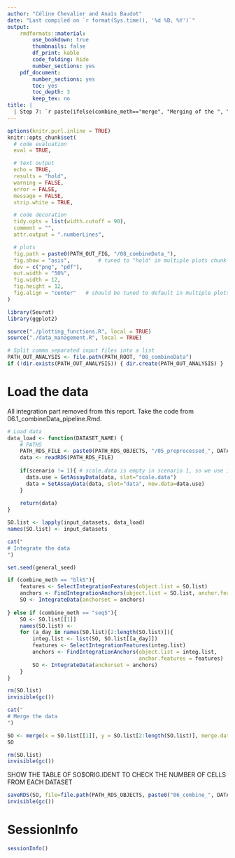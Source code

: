 ```yaml
---
author: "Céline Chevalier and Anaı̈s Baudot"
date: "Last compiled on `r format(Sys.time(), '%d %B, %Y')`"
output:
    rmdformats::material:
        use_bookdown: true
        thumbnails: false
        df_print: kable
        code_folding: hide
        number_sections: yes
    pdf_document:
        number_sections: yes
        toc: yes
        toc_depth: 3
        keep_tex: no
title: |
  | Step 7: `r paste(ifelse(combine_meth=="merge", "Merging of the ", "Integration of the "), input_datasets, collapse = " and ")` datasets
---
```


<!-- Javascript for zooming on figures (adapted from: https://stackoverflow.com/questions/40401680) -->

<!-- Jquery import conflicts with DT::datatable so needs to be commented here -->
<!-- <script src = "https://ajax.googleapis.com/ajax/libs/jquery/3.1.1/jquery.min.js"></script> -->
<!-- 
<style>
.zoomDiv {
  display: none;
  position: fixed;
  top: 50%;
  left: 50%;
  z-index: 50;
  transform: translate(-50%, -50%);
  background-color: #FFFFFF;
  box-shadow: 0px 0px 50px #888888;
  width: fit-content;
  max-width: 90%;
  max-height: 90%;
  overflow: auto;
}

.zoomImg {
  width: 150%;
}
</style>

<script type = "text/javascript">
  $(document).ready(function() {
    $("body").prepend("<div class = \"zoomDiv\"><img src = \"\" class = \"zoomImg\"></div>");
    // onClick for all img except the zoomed one and link ones (filter)
    // use "img.zoom" and out.extra = "class = \"zoom\"" in chunk to specify manually which chunk images can be zoomed
    $("img:not(.zoomImg)").filter(":not(a *)").click(function() {
      $(".zoomImg").attr("src", $(this).attr("src"));
      $(".zoomDiv").show();
    })
    // onClick function for hiding div
    $("img.zoomImg").click(function() {
      $(".zoomDiv").hide();
    })
  })
</script> -->


```r
options(knitr.purl.inline = TRUE)
knitr::opts_chunk$set(
  # code evaluation
  eval = TRUE,

  # text output
  echo = TRUE,
  results = "hold",
  warning = FALSE,
  error = FALSE,
  message = FALSE,
  strip.white = TRUE,

  # code decoration
  tidy.opts = list(width.cutoff = 90),
  comment = "",
  attr.output = ".numberLines",

  # plots
  fig.path = paste0(PATH_OUT_FIG, "/08_combineData_"),
  fig.show = "asis",         # tuned to "hold" in multiple plots chunk
  dev = c("png", "pdf"),
  out.width = "50%",
  fig.width = 12,
  fig.height = 12,
  fig.align = "center"   # should be tuned to default in multiple plots chunk
)
```

```r
library(Seurat)
library(ggplot2)

source("./plotting_functions.R", local = TRUE)
source("./data_management.R", local = TRUE)
```

```r
# Split comma separated input files into a list
PATH_OUT_ANALYSIS <- file.path(PATH_ROOT, "08_combineData")
if (!dir.exists(PATH_OUT_ANALYSIS)) { dir.create(PATH_OUT_ANALYSIS) }
```

# Load the data

All integration part removed from this report. Take the code from 06.1_combineData_pipeline.Rmd.
```r
# Load data
data_load <- function(DATASET_NAME) {
    # PATHS
    PATH_RDS_FILE <- paste0(PATH_RDS_OBJECTS, "/05_preprocessed_", DATASET_NAME, "_scenario.", scenario, ".rds")
    data <- readRDS(PATH_RDS_FILE)
    
    if(scenario != 1){ # scale.data is empty in scenario 1, so we use it only for scenarios 2 and 3
      data.use = GetAssayData(data, slot="scale.data")
      data = SetAssayData(data, slot="data", new.data=data.use)
    }
    
    return(data)
}

SO.list <- lapply(input_datasets, data_load)
names(SO.list) <- input_datasets
```



```r
cat("
# Integrate the data
")

set.seed(general_seed)

if (combine_meth == "blkS"){
    features <- SelectIntegrationFeatures(object.list = SO.list)
    anchors <- FindIntegrationAnchors(object.list = SO.list, anchor.features = features)
    SO <- IntegrateData(anchorset = anchors)
    
} else if (combine_meth == "seqS"){
    SO <- SO.list[[1]]
    names(SO.list) <- 
    for (a_day in names(SO.list)[2:length(SO.list)]){
        integ.list <- list(SO, SO.list[[a_day]])
        features <- SelectIntegrationFeatures(integ.list)
        anchors <- FindIntegrationAnchors(object.list = integ.list,
                                          anchor.features = features)
        SO <- IntegrateData(anchorset = anchors)
    } 
}

rm(SO.list)
invisible(gc())
```


```r
cat("
# Merge the data
")

SO <- merge(x = SO.list[[1]], y = SO.list[2:length(SO.list)], merge.data = T)
SO

rm(SO.list)
invisible(gc())
```


SHOW THE TABLE OF SO$ORIG.IDENT TO CHECK THE NUMBER OF CELLS FROM EACH DATASET


```r
saveRDS(SO, file=file.path(PATH_RDS_OBJECTS, paste0("06_combine_", DATASET, "_scenario.", scenario, "_method.", combine_meth, ".rds")))
invisible(gc())
```

# SessionInfo

```r
sessionInfo()
```